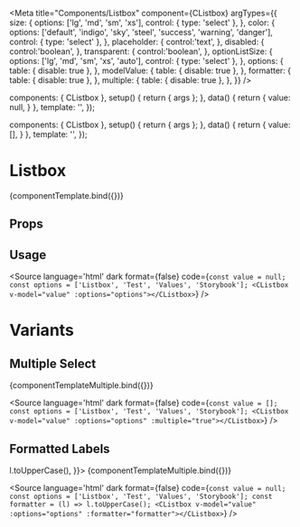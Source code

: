 
<Meta
  title="Components/Listbox"
  component={CListbox}
  argTypes={{
    size: {
      options: ['lg', 'md', 'sm', 'xs'],
      control: { type: 'select' },
    },
    color: {
      options: ['default', 'indigo', 'sky', 'steel', 'success', 'warning', 'danger'],
      control: { type: 'select' },
    },
    placeholder: {
      control:'text',
    },
    disabled: {
      control:'boolean',
    },
    transparent: {
      control:'boolean',
    },
    optionListSize: {
      options: ['lg', 'md', 'sm', 'xs', 'auto'],
      control: { type: 'select' },
    },
    options: {
      table: { disable: true },
    },
    modelValue: {
      table: { disable: true },
    },
    formatter: {
      table: { disable: true },
    },
    multiple: {
      table: { disable: true },
    },
  }}
/>

<!--- Component template -->

  components: { CListbox },
  setup() {
    return { args };
  },
  data() {
    return { 
      value: null,
    }
  },
  template: '<CListbox class="w-64" v-bind="args" v-model="value"></CListbox>',
});

  components: { CListbox },
  setup() {
    return { args };
  },
  data() {
    return { 
      value: [],
    }
  },
  template: '<CListbox class="w-64" v-bind="args" v-model="value"></CListbox>',
});

<!--- Component documentation -->

# Listbox

<Canvas withSource='none'>
  <Story name="Overview" height="200px"
        args={{
          options: ['Listbox', 'Test', 'Values', 'Storybook'],
        }}>
    {componentTemplate.bind({})}
  </Story>
</Canvas>

## Props
<ArgsTable story="Overview" />

## Usage
<Source
  language='html'
  dark
  format={false}
  code={`
const value = null;
const options = ['Listbox', 'Test', 'Values', 'Storybook'];
<CListbox v-model="value" :options="options"></CListbox>
`}
/>

# Variants

## Multiple Select
<Canvas withSource='none'>
  <Story name="Multiple" height="200px"
        args={{
          options: ['Listbox', 'Test', 'Values', 'Storybook'],
          multiple: true,
        }}>
    {componentTemplateMultiple.bind({})}
  </Story>
</Canvas>

<Source
  language='html'
  dark
  format={false}
  code={`
const value = [];
const options = ['Listbox', 'Test', 'Values', 'Storybook'];
<CListbox v-model="value" :options="options" :multiple="true"></CListbox>
`}
/>


## Formatted Labels
<Canvas withSource='none'>
  <Story name="Formatted" height="200px"
        args={{
          options: ['Listbox', 'Test', 'Values', 'Storybook'],
          formatter: (l) => l.toUpperCase(),
        }}>
    {componentTemplateMultiple.bind({})}
  </Story>
</Canvas>

<Source
  language='html'
  dark
  format={false}
  code={`
const value = null;
const options = ['Listbox', 'Test', 'Values', 'Storybook'];
const formatter = (l) => l.toUpperCase();
<CListbox v-model="value" :options="options" :formatter="formatter"></CListbox>
`}
/>